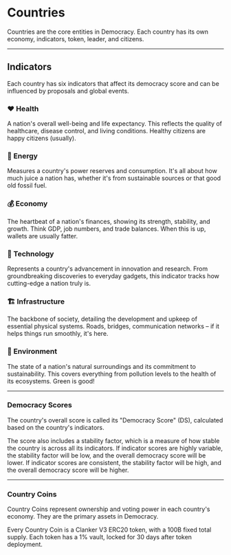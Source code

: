 # Countries

Countries are the core entities in Democracy. Each country has its own economy, indicators, token, leader, and citizens.

---

## Indicators

Each country has six indicators that affect its democracy score and can be influenced by proposals and global events.

### ❤️ Health

A nation's overall well-being and life expectancy. This reflects the quality of healthcare, disease control, and living conditions. Healthy citizens are happy citizens (usually).

### 🔋 Energy

Measures a country's power reserves and consumption. It's all about how much juice a nation has, whether it's from sustainable sources or that good old fossil fuel.

### 💰 Economy

The heartbeat of a nation's finances, showing its strength, stability, and growth. Think GDP, job numbers, and trade balances. When this is up, wallets are usually fatter.

### 🧠 Technology

Represents a country's advancement in innovation and research. From groundbreaking discoveries to everyday gadgets, this indicator tracks how cutting-edge a nation truly is.

### 🏗️ Infrastructure

The backbone of society, detailing the development and upkeep of essential physical systems. Roads, bridges, communication networks – if it helps things run smoothly, it's here.

### 🌱 Environment

The state of a nation's natural surroundings and its commitment to sustainability. This covers everything from pollution levels to the health of its ecosystems. Green is good!

---

### Democracy Scores

The country's overall score is called its "Democracy Score" (DS), calculated based on the country's indicators.

The score also includes a stability factor, which is a measure of how stable the country is across all its indicators. If indicator scores are highly variable, the stability factor will be low, and the overall democracy score will be lower. If indicator scores are consistent, the stability factor will be high, and the overall democracy score will be higher.

---

### Country Coins

Country Coins represent ownership and voting power in each country's economy. They are the primary assets in Democracy.

Every Country Coin is a Clanker V3 ERC20 token, with a 100B fixed total supply. Each token has a 1% vault, locked for 30 days after token deployment.
